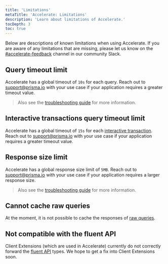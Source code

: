```yaml
---
title: 'Limitations'
metaTitle: 'Accelerate: Limitations'
description: 'Learn about limitations of Accelerate.'
tocDepth: 3
toc: true
---
```


<TopBlock title={frontMatter.title}>

Below are descriptions of known limitations when using Accelerate. If you are aware of any limitations that are missing, please let us know on the [#accelerate-feedback](https://prisma.slack.com/archives/C04KTN0V2Q0) channel in our community Slack.

</TopBlock>

## Query timeout limit

Accelerate has a global timeout of `10s` for each query. Reach out to [support@prisma.io](mailto:support@prisma.io) with your use case if your application requires a greater timeout value.

> Also see the [troubleshooting guide](/accelerate/troubleshoot#p6004-querytimeout) for more information.

## Interactive transactions query timeout limit

Accelerate has a global timeout of `15s` for each [interactive transaction](/orm/prisma-client/queries/transactions#interactive-transactions). Reach out to [support@prisma.io](mailto:support@prisma.io) with your use case if your application requires a greater timeout value.

## Response size limit

Accelerate has a global response size limit of `5MB`. Reach out to [support@prisma.io](mailto:support@prisma.io) with your use case if your application requires a larger response size.

> Also see the [troubleshooting guide](/accelerate/troubleshoot#p6009-responsesizelimitexceeded) for more information.

## Cannot cache raw queries

At the moment, it is not possible to cache the responses of [raw queries](/orm/prisma-client/queries/raw-database-access/raw-queries).

## Not compatible with the fluent API

Client Extensions (which are used in Accelerate) currently do not correctly forward the [fluent API](/orm/prisma-client/queries/relation-queries#fluent-api) types. We hope to get a fix into Client Extensions soon.
